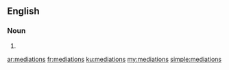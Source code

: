 ==English==

===Noun===
{{head|en|plural}}

# {{plural of|mediation|lang=en}}

[[ar:mediations]]
[[fr:mediations]]
[[ku:mediations]]
[[my:mediations]]
[[simple:mediations]]
